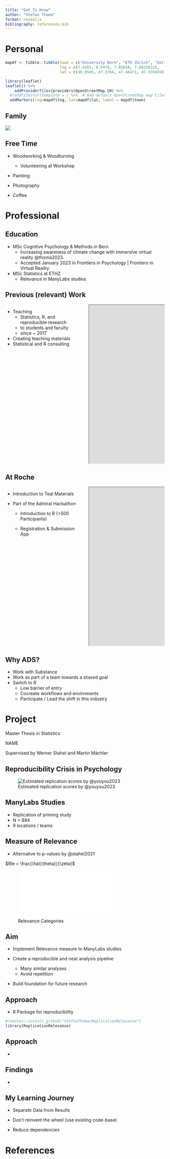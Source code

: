 ```yaml
---
title: "Get To Know"
author: "Stefan Thoma"
format: revealjs
bibliography: references.bib
---
```


# Personal

```r
mapdf <- tibble::tibble(town = c("University Bern", "ETH Zürich", "Gelterkinden", "Roche"),
                        lng = c(7.4381, 8.5476, 7.85658, 7.6025032),
                        lat = c(46.9505, 47.3764, 47.46471, 47.559459))

library(leaflet)
leaflet() %>%
    addProviderTiles(providers$OpenStreetMap.CH) %>%
  #?addTiles(urlTemplate = ) %>%  # Add default OpenStreetMap map tiles
  addMarkers(lng=mapdf$lng, lat=mapdf$lat, label = mapdf$town)
```

## Family {auto-animate="true"}

![](images/Stefan&Leo.JPG)

## Free Time

-   Woodworking & Woodturning

    -   Volunteering at Workshop

-   Painting

-   Photography

-   Coffee

# Professional

## Education

-   MSc Cognitive Psychology & Methods in Bern
    -   Increasing awareness of climate change with immersive virtual reality @thoma2023.
    -   Accepted January 2023 in Frontiers in Psychology \| Frontiers in Virtual Reality
-   MSc Statistics at ETHZ
    -   Relevance in ManyLabs studies

## Previous (relevant) Work

::: columns
::: {.column width="50%"}
-   Teaching
    -   Statistics, R, and reproducible research
    -   to students and faculty
    -   since \~ 2017
-   Creating teaching materials
-   Statistical and R consulting
:::

::: {.column width="50%"}
<iframe src="https://methodenlehre.github.io/Statistik-IV-quarto/" title="*Statistik IV* lecture material" width="960" height="500">

</iframe>
:::
:::

## At Roche

::: columns
::: {.column width="50%"}
<!-- -   Intern since November -->

<!--     -   Ease the switch from SAS to R -->

-   Introduction to Teal Materials

-   Part of the Admiral Hackathon

    -   Introduction to R (\>500 Participants)

    -   Registration & Submission App
:::

::: {.column width="50%"}
<iframe src="https://zxqguo-stefan0pascal-thoma.shinyapps.io/data_upload/" title="Admiral Hackathon App" width="960" height="500">

</iframe>
:::
:::

## Why ADS?

-   Work with Substance <!-- Being part of the drug development process is very meaningful to me personally. -->
-   Work as part of a team towards a shared goal <!-- Not how it is in academia -->
-   Switch to R
    -   Low barrier of entry
    -   Cocreate workflows and envirnments
    -   Participate / Lead the shift in this industry

# Project

Master Thesis in Statistics

NAME

Supervised by Werner Stahel and Martin Mächler

## Reproducibility Crisis in Psychology

![Estimated replication scores by @youyou2023](images/replication_score.jpg)

## ManyLabs Studies

-   Replication of priming study
-   N = 884
-   9 locations / teams

## Measure of Relevance

-   Alternative to p-values by @stahel2021

$Rle = \frac{\hat{\theta}}{\zeta}$

![Relevance Categories](images/categories.pdf)

## Aim

-   Implement Relevance measure to ManyLabs studies <!-- but really: write a good thesis -->

-   Create a reproducible and neat analysis pipeline

    -   Many similar analyses
    -   Avoid repetition

-   Build foundation for future research

## Approach

-   R Package for reproducibility

```r
#remotes::install_github("StefanThoma/ReplicationRelevance")
library(ReplicationRelevance)
```

## Approach

-   

## Findings

-   

## My Learning Journey

-   Separate Data from Results

-   Don't reinvent the wheel (use existing code-base)

-   Reduce dependencies

# References
